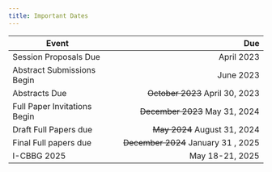 ```yaml
---
title: Important Dates
---
```



| Event                              | Due                                                     |
| ---------------------------------- | ------------------------------------------------------: |
| Session Proposals Due              | April  2023                                             |
| Abstract Submissions Begin         | June 2023                                               |
| Abstracts Due                      | ~~October 2023~~ [April 30, 2023]{.highlight}           |
| Full Paper Invitations Begin       | ~~December 2023~~ [May 31, 2024 ]{.highlight}           |
| Draft Full Papers due              | ~~May 2024~~ [August 31, 2024]{.highlight}              |
| Final Full papers due              | ~~December 2024~~ [January 31 , 2025]{.highlight}       |
| I-CBBG 2025                        | May 18-21, 2025                                         |



